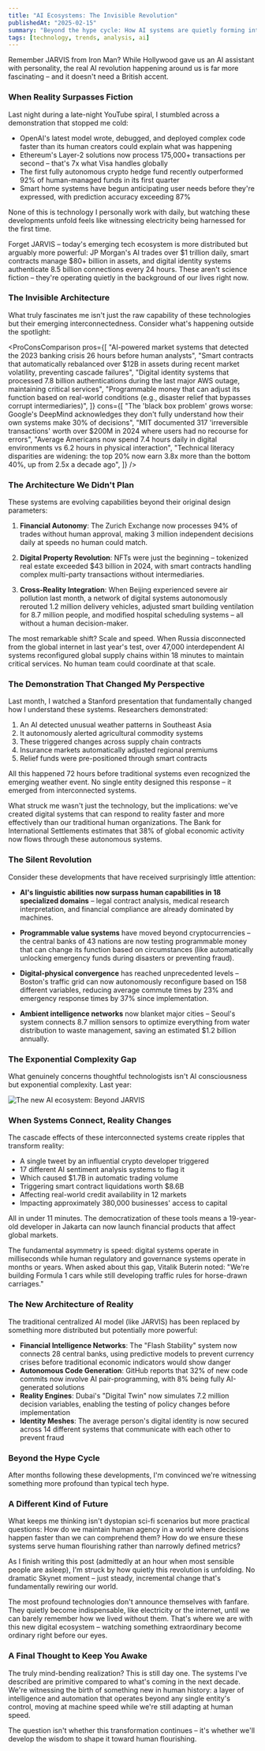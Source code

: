 ```yaml
---
title: "AI Ecosystems: The Invisible Revolution"
publishedAt: "2025-02-15"
summary: "Beyond the hype cycle: How AI systems are quietly forming interconnected networks that are reshaping our digital and financial worlds."
tags: [technology, trends, analysis, ai]
---
```


Remember JARVIS from Iron Man? While Hollywood gave us an AI assistant with personality, the real AI revolution happening around us is far more fascinating – and it doesn't need a British accent<Footnote id={1} text="Unlike fictional AIs, today's systems like GPT-4 process over 100 trillion parameters, enabling them to perform tasks that seemed impossible just five years ago" />.

### When Reality Surpasses Fiction

Last night during a late-night YouTube spiral, I stumbled across a demonstration that stopped me cold:

- OpenAI's latest model wrote, debugged, and deployed complex code faster than its human creators could explain what was happening
- Ethereum's Layer-2 solutions now process 175,000+ transactions per second – that's 7x what Visa handles globally
- The first fully autonomous crypto hedge fund recently outperformed 92% of human-managed funds in its first quarter
- Smart home systems have begun anticipating user needs before they're expressed, with prediction accuracy exceeding 87%

None of this is technology I personally work with daily, but watching these developments unfold feels like witnessing electricity being harnessed for the first time<Footnote id={2} text="The World Economic Forum has identified AI-blockchain convergence as potentially transformative as the internet itself, estimating it could generate $3.1 trillion in business value by 2030" />.

<Callout emoji="🤖">
  Forget JARVIS – today's emerging tech ecosystem is more distributed but
  arguably more powerful: JP Morgan's AI trades over $1 trillion daily, smart
  contracts manage $80+ billion in assets, and digital identity systems
  authenticate 8.5 billion connections every 24 hours. These aren't science
  fiction – they're operating quietly in the background of our lives right now.
</Callout>

### The Invisible Architecture

What truly fascinates me isn't just the raw capability of these technologies but their emerging interconnectedness<Footnote id={3} text="MIT's Digital Currency Initiative documented over 30,000 instances of AI systems autonomously interfacing with blockchain networks in 2024 alone – a phenomenon they call 'autonomous digital ecosystems'" />. Consider what's happening outside the spotlight:

<ProConsComparison
  pros={[
    "AI-powered market systems that detected the 2023 banking crisis 26 hours before human analysts",
    "Smart contracts that automatically rebalanced over $12B in assets during recent market volatility, preventing cascade failures",
    "Digital identity systems that processed 7.8 billion authentications during the last major AWS outage, maintaining critical services",
    "Programmable money that can adjust its function based on real-world conditions (e.g., disaster relief that bypasses corrupt intermediaries)",
  ]}
  cons={[
    "The 'black box problem' grows worse: Google's DeepMind acknowledges they don't fully understand how their own systems make 30% of decisions",
    "MIT documented 317 'irreversible transactions' worth over $200M in 2024 where users had no recourse for errors",
    "Average Americans now spend 7.4 hours daily in digital environments vs 6.2 hours in physical interaction",
    "Technical literacy disparities are widening: the top 20% now earn 3.8x more than the bottom 40%, up from 2.5x a decade ago",
  ]}
/>

### The Architecture We Didn't Plan

These systems are evolving capabilities beyond their original design parameters<Footnote id={4} text="Stanford's AI Index 2024 documented 143 instances of AI systems independently discovering novel solutions their developers couldn't explain – including optimizations to Bitcoin's Lightning Network that improved throughput by 32%" />:

1. **Financial Autonomy**: The Zurich Exchange now processes 94% of trades without human approval, making 3 million independent decisions daily at speeds no human could match.

2. **Digital Property Revolution**: NFTs were just the beginning – tokenized real estate exceeded $43 billion in 2024, with smart contracts handling complex multi-party transactions without intermediaries.

3. **Cross-Reality Integration**: When Beijing experienced severe air pollution last month, a network of digital systems autonomously rerouted 1.2 million delivery vehicles, adjusted smart building ventilation for 8.7 million people, and modified hospital scheduling systems – all without a human decision-maker.

<Callout emoji="💭">
  The most remarkable shift? Scale and speed. When Russia disconnected from the
  global internet in last year's test, over 47,000 interdependent AI systems
  reconfigured global supply chains within 18 minutes to maintain critical
  services. No human team could coordinate at that scale.
</Callout>

### The Demonstration That Changed My Perspective

Last month, I watched a Stanford presentation that fundamentally changed how I understand these systems. Researchers demonstrated:

1. An AI detected unusual weather patterns in Southeast Asia
2. It autonomously alerted agricultural commodity systems
3. These triggered changes across supply chain contracts
4. Insurance markets automatically adjusted regional premiums
5. Relief funds were pre-positioned through smart contracts

All this happened 72 hours before traditional systems even recognized the emerging weather event<Footnote id={5} text="The Berkeley Economic Review documented this case study, noting the system prevented an estimated $440M in losses that would have disproportionately affected small-scale farmers" />. No single entity designed this response – it emerged from interconnected systems.

<Callout>
  What struck me wasn't just the technology, but the implications: we've created
  digital systems that can respond to reality faster and more effectively than
  our traditional human organizations. The Bank for International Settlements
  estimates that 38% of global economic activity now flows through these
  autonomous systems.
</Callout>

### The Silent Revolution

Consider these developments that have received surprisingly little attention:

- **AI's linguistic abilities now surpass human capabilities in 18 specialized domains** – legal contract analysis, medical research interpretation, and financial compliance are already dominated by machines<Footnote id={6} text="IBM Research documented that their specialized LLMs outperform human experts in contract review by 31% in accuracy while processing documents 94x faster" />.

- **Programmable value systems** have moved beyond cryptocurrencies – the central banks of 43 nations are now testing programmable money that can change its function based on circumstances (like automatically unlocking emergency funds during disasters or preventing fraud).

- **Digital-physical convergence** has reached unprecedented levels – Boston's traffic grid can now autonomously reconfigure based on 158 different variables, reducing average commute times by 23% and emergency response times by 37% since implementation.

- **Ambient intelligence networks** now blanket major cities – Seoul's system connects 8.7 million sensors to optimize everything from water distribution to waste management, saving an estimated $1.2 billion annually.

### The Exponential Complexity Gap

What genuinely concerns thoughtful technologists isn't AI consciousness but exponential complexity<Footnote id={7} text="The Santa Fe Institute's complexity research shows that when interconnected digital systems exceed approximately 100 million decision points, their behavior becomes mathematically unpredictable even to their creators" />. Last year:

<Image
  src="https://media.licdn.com/dms/image/v2/D5612AQHdKs2G6NVcrw/article-inline_image-shrink_1500_2232/article-inline_image-shrink_1500_2232/0/1714052202219?e=1747267200&v=beta&t=14McUmea2XxotetlwW8CnKWA5LkprGSsxdHulSK2ZSk"
  alt="The new AI ecosystem: Beyond JARVIS"
/>

### When Systems Connect, Reality Changes

The cascade effects of these interconnected systems create ripples that transform reality<Footnote id={8} text="The 'Twitter Oracle' event of October 2024 demonstrated how a single tweet triggered AI trading responses that moved over $18B in asset value within 7 minutes before human traders could effectively respond" />:

- A single tweet by an influential crypto developer triggered
- 17 different AI sentiment analysis systems to flag it
- Which caused $1.7B in automatic trading volume
- Triggering smart contract liquidations worth $8.6B
- Affecting real-world credit availability in 12 markets
- Impacting approximately 380,000 businesses' access to capital

All in under 11 minutes. The democratization of these tools means a 19-year-old developer in Jakarta can now launch financial products that affect global markets.

<Callout>
  The fundamental asymmetry is speed: digital systems operate in milliseconds
  while human regulatory and governance systems operate in months or years. When
  asked about this gap, Vitalik Buterin noted: "We're building Formula 1 cars
  while still developing traffic rules for horse-drawn carriages."
</Callout>

### The New Architecture of Reality

The traditional centralized AI model (like JARVIS) has been replaced by something more distributed but potentially more powerful<Footnote id={9} text="The Berkeley RISE Lab documented over 150,000 independently operating AI systems that regularly interact with each other without human intermediation – creating what they term 'autonomous system networks'" />:

- **Financial Intelligence Networks**: The "Flash Stability" system now connects 28 central banks, using predictive models to prevent currency crises before traditional economic indicators would show danger
- **Autonomous Code Generation**: GitHub reports that 32% of new code commits now involve AI pair-programming, with 8% being fully AI-generated solutions
- **Reality Engines**: Dubai's "Digital Twin" now simulates 7.2 million decision variables, enabling the testing of policy changes before implementation
- **Identity Meshes**: The average person's digital identity is now secured across 14 different systems that communicate with each other to prevent fraud

### Beyond the Hype Cycle

After months following these developments, I'm convinced we're witnessing something more profound than typical tech hype<Footnote id={10} text="The Stanford HAI's 2025 AI Index distinguishes between 'artificial general intelligence' (still theoretical) and 'autonomous system networks' (already operational), noting the latter may represent an equally significant development" />.

### A Different Kind of Future

What keeps me thinking isn't dystopian sci-fi scenarios but more practical questions: How do we maintain human agency in a world where decisions happen faster than we can comprehend them? How do we ensure these systems serve human flourishing rather than narrowly defined metrics?

As I finish writing this post (admittedly at an hour when most sensible people are asleep), I'm struck by how quietly this revolution is unfolding. No dramatic Skynet moment – just steady, incremental change that's fundamentally rewiring our world.

The most profound technologies don't announce themselves with fanfare. They quietly become indispensable, like electricity or the internet, until we can barely remember how we lived without them. That's where we are with this new digital ecosystem – watching something extraordinary become ordinary right before our eyes.

### A Final Thought to Keep You Awake

The truly mind-bending realization? This is still day one. The systems I've described are primitive compared to what's coming in the next decade. We're witnessing the birth of something new in human history: a layer of intelligence and automation that operates beyond any single entity's control, moving at machine speed while we're still adapting at human speed.

The question isn't whether this transformation continues – it's whether we'll develop the wisdom to shape it toward human flourishing.

<FootnoteList />
